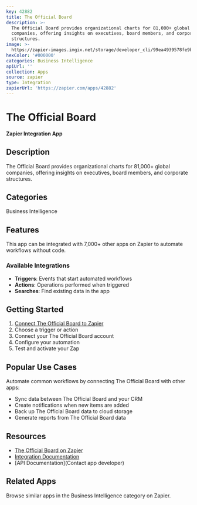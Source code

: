 ```yaml
---
key: 42882
title: The Official Board
description: >-
  The Official Board provides organizational charts for 81,000+ global
  companies, offering insights on executives, board members, and corporate
  structures.
image: >-
  https://zapier-images.imgix.net/storage/developer_cli/99ea4939578fe9b413988c1b9e55250e.png?auto=format%2Ccompress&ixlib=python-3.0.0&q=50
hexColor: '#000000'
categories: Business Intelligence
apiUrl: ''
collection: Apps
source: zapier
type: Integration
zapierUrl: 'https://zapier.com/apps/42882'
---
```

# The Official Board

**Zapier Integration App**

## Description

The Official Board provides organizational charts for 81,000+ global companies, offering insights on executives, board members, and corporate structures.

## Categories

Business Intelligence

## Features

This app can be integrated with 7,000+ other apps on Zapier to automate workflows without code.

### Available Integrations

- **Triggers**: Events that start automated workflows
- **Actions**: Operations performed when triggered
- **Searches**: Find existing data in the app

## Getting Started

1. [Connect The Official Board to Zapier](https://zapier.com/apps/42882)
2. Choose a trigger or action
3. Connect your The Official Board account
4. Configure your automation
5. Test and activate your Zap

## Popular Use Cases

Automate common workflows by connecting The Official Board with other apps:

- Sync data between The Official Board and your CRM
- Create notifications when new items are added
- Back up The Official Board data to cloud storage
- Generate reports from The Official Board data

## Resources

- [The Official Board on Zapier](https://zapier.com/apps/42882)
- [Integration Documentation](https://zapier.com/apps/42882/integrations)
- [API Documentation](Contact app developer)

## Related Apps

Browse similar apps in the Business Intelligence category on Zapier.
